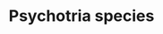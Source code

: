---
title: Psychotria species
aka:
  - chacruna
  - yagé
  - samiruka
  - rani appani
family_members:
  - Psychotria viridis
  - Psychotria carthagenensis
duration_chart_title: Oral Duration of Psychotria viridis (with MAOI)
duration_chart:
  total: 4–6 h
  onset: 30m
  coming_up: 2h
  plateau: 2.5h
  coming_down: 90m
positive_effects: euphoria, empathy, stimulation
neutral_effects: visuals
negative_effects: nausea, muscle tension, confusion, anxiety
image_location: /src/assets/Images/Psychotria species/Chacruna_leaf_iN6.jpeg
image_caption: Chacruna leaf by Carlo Brescia
dosage_table:
  title: Oral Dosage of Dried Psychotria viridis Leaf (with MAOI)
  threshold: 400 mg
  light: 2 g
  common: 4 g
  strong: 8 g
  heavy: 12+ g
--- 